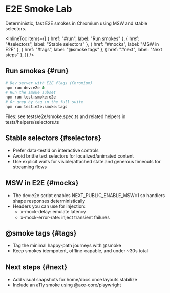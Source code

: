 
# E2E Smoke Lab

<Meta title="Labs/E2E Smoke Lab" />

Deterministic, fast E2E smokes in Chromium using MSW and stable selectors.

<InlineToc
  items={[
    { href: "#run", label: "Run smokes" },
    { href: "#selectors", label: "Stable selectors" },
    { href: "#mocks", label: "MSW in E2E" },
    { href: "#tags", label: "@smoke tags" },
    { href: "#next", label: "Next steps" },
  ]}
/>

## Run smokes {#run}

```bash
# Dev server with E2E flags (Chromium)
npm run dev:e2e &
# Run the smoke subset
npm run test:smoke:e2e
# Or grep by tag in the full suite
npm run test:e2e:smoke:tags
```

Files: see tests/e2e/smoke.spec.ts and related helpers in tests/helpers/selectors.ts

## Stable selectors {#selectors}

- Prefer data-testid on interactive controls
- Avoid brittle text selectors for localized/animated content
- Use explicit waits for visible/attached state and generous timeouts for streaming flows

## MSW in E2E {#mocks}

- The dev:e2e script enables NEXT_PUBLIC_ENABLE_MSW=1 so handlers shape responses deterministically
- Headers you can use for injection:
  - x-mock-delay: emulate latency
  - x-mock-error-rate: inject transient failures

## @smoke tags {#tags}

- Tag the minimal happy-path journeys with @smoke
- Keep smokes idempotent, offline-capable, and under ~30s total

## Next steps {#next}

- Add visual snapshots for home/docs once layouts stabilize
- Include an a11y smoke using @axe-core/playwright

<LastUpdated file="src/stories/Labs/E2ESmokeLab.docs.mdx" />
